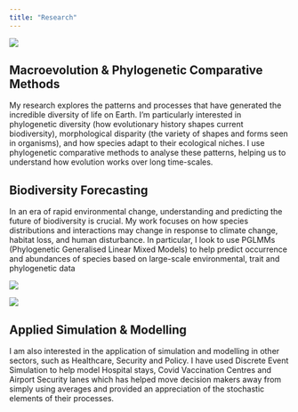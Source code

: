```yaml
---
title: "Research"
---
```


::: {layout="[30,70]"}
![](images/tree.png)

## Macroevolution & Phylogenetic Comparative Methods

My research explores the patterns and processes that have generated the incredible diversity of life on Earth. I'm particularly interested in phylogenetic diversity (how evolutionary history shapes current biodiversity), morphological disparity (the variety of shapes and forms seen in organisms), and how species adapt to their ecological niches. I use phylogenetic comparative methods to analyse these patterns, helping us to understand how evolution works over long time-scales.
:::

::: {layout="[70,30]"}
## Biodiversity Forecasting

In an era of rapid environmental change, understanding and predicting the future of biodiversity is crucial. My work focuses on how species distributions and interactions may change in response to climate change, habitat loss, and human disturbance. In particular, I look to use PGLMMs (Phylogenetic Generalised Linear Mixed Models) to help predict occurrence and abundances of species based on large-scale environmental, trait and phylogenetic data

![](images/Lab_Logo.png)
:::

::: {layout="[30,70]"}
![](images/Lab_Logo.png)

## Applied Simulation & Modelling
I am also interested in the application of simulation and modelling in other sectors, such as Healthcare, Security and Policy. I have used Discrete Event Simulation to help model Hospital stays, Covid Vaccination Centres and Airport Security lanes which has helped move decision makers away from simply using averages and provided an appreciation of the stochastic elements of their processes.
:::
